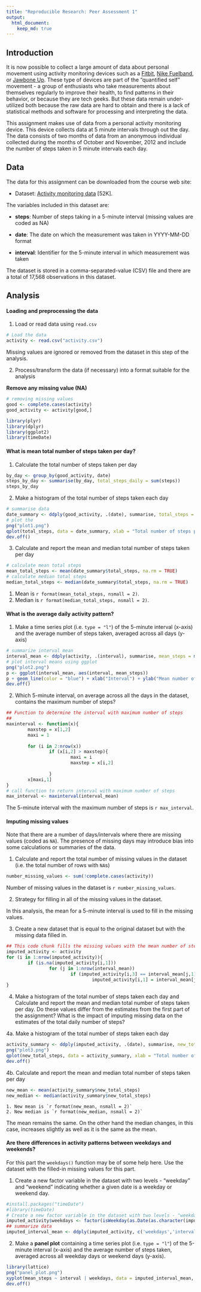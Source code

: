 ```yaml
---
title: "Reproducible Research: Peer Assessment 1"
output: 
  html_document:
    keep_md: true
---
```



## Introduction

It is now possible to collect a large amount of data about personal movement using activity monitoring devices such as a [Fitbit](http://www.fitbit.com/), [Nike Fuelband](http://www.nike.com/us/en_us/c/nikeplus-fuelband), or [Jawbone Up](https://jawbone.com/up). These type of devices are part of the "quantified self" movement - a group of enthusiasts who take measurements about themselves regularly to improve their health, to find patterns in their behavior, or because they are tech geeks. But these data remain under-utilized both because the raw data are hard to obtain and there is a lack of statistical methods and software for processing and interpreting the data.

This assignment makes use of data from a personal activity monitoring device. This device collects data at 5 minute intervals through out the day. The data consists of two months of data from an anonymous individual collected during the months of October and November, 2012 and include the number of steps taken in 5 minute intervals each day.

## Data

The data for this assignment can be downloaded from the course web site:

* Dataset: [Activity monitoring data](https://d396qusza40orc.cloudfront.net/repdata%2Fdata%2Factivity.zip) [52K].

The variables included in this dataset are:

* **steps**: Number of steps taking in a 5-minute interval (missing values are coded as NA)

* **date**: The date on which the measurement was taken in YYYY-MM-DD format

* **interval**: Identifier for the 5-minute interval in which measurement was taken

The dataset is stored in a comma-separated-value (CSV) file and there are a total of 17,568 observations in this dataset.

## Analysis

#### Loading and preprocessing the data

1. Load or read data using `read.csv`

```r
# Load the data
activity <- read.csv("activity.csv")
```
Missing values are ignored or removed from the dataset in this step of the analysis.

2. Process/transform the data (if necessary) into a format suitable for the analysis

**Remove any missing value (NA)**

```r
# removing missing values
good <- complete.cases(activity)
good_activity <- activity[good,]

library(plyr)
library(dplyr)
library(ggplot2)
library(timeDate)
```


#### What is mean total number of steps taken per day?

1. Calculate the total number of steps taken per day

```r
by_day <- group_by(good_activity, date)
steps_by_day <- summarise(by_day, total_steps_daily = sum(steps))
steps_by_day
```

2. Make a histogram of the total number of steps taken each day

```r
# summarise data
date_summary <- ddply(good_activity, .(date), summarise, total_steps = sum(steps, na.rm = TRUE))
# plot the 
png("plot1.png")
qplot(total_steps, data = date_summary, xlab = "Total number of steps per day", binwidth = 500) 
dev.off()
```

3. Calculate and report the mean and median total number of steps taken per day

```r
# calculate mean total steps
mean_total_steps <- mean(date_summary$total_steps, na.rm = TRUE)
# calculate median total steps
median_total_steps <- median(date_summary$total_steps, na.rm = TRUE)
```

1. Mean is `r format(mean_total_steps, nsmall = 2)`.
2. Median is `r format(median_total_steps, nsmall = 2)`.


#### What is the average daily activity pattern?

1. Make a time series plot (i.e. `type = "l"`) of the 5-minute interval (x-axis) and the average number of steps taken, averaged across all days (y-axis)

```r
# summarize interval mean
interval_mean <- ddply(activity, .(interval), summarise, mean_steps = mean(steps, na.rm = TRUE))
# plot interval means using ggplot
png("plot2.png")
p <- ggplot(interval_mean, aes(interval, mean_steps))
p + geom_line(color = "blue") + xlab("Interval") + ylab("Mean number of steps")
dev.off()
```

2. Which 5-minute interval, on average across all the days in the dataset, contains the maximum number of steps?

```r
## Function to determine the interval with maximum number of steps
## 
maxinterval <- function(x){
        maxstep = x[1,2]
        maxi = 1
        
        for (i in 2:nrow(x)) 
                if (x[i,2] > maxstep){ 
                        maxi = i
                        maxstep = x[i,2]
                        
                }
        x[maxi,1]
}
# call function to return interval with maximum number of steps
max_interval <- maxinterval(interval_mean)
```

The 5-minute interval with the maximum number of steps is `r max_interval`.


#### Imputing missing values

Note that there are a number of days/intervals where there are missing values (coded as `NA`). The presence of missing days may introduce bias into some calculations or summaries of the data.

1. Calculate and report the total number of missing values in the dataset (i.e. the total number of rows with `NA`s)

```r
number_missing_values <- sum(!complete.cases(activity))
```

Number of missing values in the dataset is `r number_missing_values`.

2. Strategy for filling in all of the missing values in the dataset.

In this analysis, the mean for a 5-minute interval is used to fill in the missing values.

3. Create a new dataset that is equal to the original dataset but with the missing data filled in.

```r
## This code chunk fills the missing values with the mean number of steps for each 5-minute interval
imputed_activity <- activity
for (i in 1:nrow(imputed_activity)){
        if (is.na(imputed_activity[i,1]))
                for (j in 1:nrow(interval_mean))
                        if (imputed_activity[i,3] == interval_mean[j,1])
                                imputed_activity[i,1] = interval_mean[j,2]
}
```

4. Make a histogram of the total number of steps taken each day and Calculate and report the mean and median total number of steps taken per day. Do these values differ from the estimates from the first part of the assignment? What is the impact of imputing missing data on the estimates of the total daily number of steps?

4a. Make a histogram of the total number of steps taken each day

```r
activity_summary <- ddply(imputed_activity, .(date), summarise, new_total_steps = sum(steps))
png("plot3.png")
qplot(new_total_steps, data = activity_summary, xlab = "Total number of steps", binwidth = 1000)
dev.off()
```

4b. Calculate and report the mean and median total number of steps taken per day

```r
new_mean <- mean(activity_summary$new_total_steps)
new_median <- median(activity_summary$new_total_steps)
```

    1. New mean is `r format(new_mean, nsmall = 2)`
    2. New median is `r format(new_median, nsmall = 2)`

The mean remains the same. On the other hand the median changes, in this case, increases slightly as well as it is the same as the mean.


#### Are there differences in activity patterns between weekdays and weekends?

For this part the `weekdays()` function may be of some help here. Use the dataset with the filled-in missing values for this part.

1. Create a new factor variable in the dataset with two levels - "weekday" and "weekend" indicating whether a given date is a weekday or weekend day.

```r
#install.packages("timeDate") 
#library(timeDate)
# Create a new factor variable in the dataset with two levels - "weekday" and "weekend"
imputed_activity$weekdays <- factor(isWeekday(as.Date(as.character(imputed_activity$date), format = "%Y-%m-%d"), wday = 1:5), labels = c("weekend", "weekday"))
## summarize data
imputed_interval_mean <- ddply(imputed_activity, c('weekdays','interval'), summarise, mean_steps = mean(steps, na.rm = TRUE))
```

2. Make a **panel plot** containing a time series plot (i.e. `type = "l"`) of the 5-minute interval (x-axis) and the average number of steps taken, averaged across all weekday days or weekend days (y-axis). 

```r
library(lattice)
png("panel_plot.png")
xyplot(mean_steps ~ interval | weekdays, data = imputed_interval_mean, type = "l", layout = c(1, 2), xlab = "Interval", ylab = "Mean number of steps")
dev.off()
```
